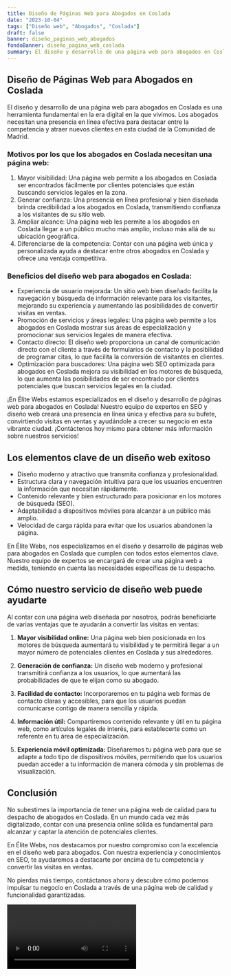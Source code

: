 ```yaml
---
title: Diseño de Páginas Web para Abogados en Coslada
date: "2023-10-04"
tags: ["Diseño web", "Abogados", "Coslada"]
draft: false
banner: diseño_paginas_web_abogados
fondoBanner: diseño_pagina_web_coslada
summary: El diseño y desarrollo de una página web para abogados en Coslada es una herramienta fundamental en la era digital en la que vivimos. Los abogados necesitan una presencia en línea efectiva para destacar entre la competencia y atraer nuevos clientes en esta ciudad de la Comunidad de Madrid.
---
```



## Diseño de Páginas Web para Abogados en Coslada

El diseño y desarrollo de una página web para abogados en Coslada es una herramienta fundamental en la era digital en la que vivimos. Los abogados necesitan una presencia en línea efectiva para destacar entre la competencia y atraer nuevos clientes en esta ciudad de la Comunidad de Madrid.

### Motivos por los que los abogados en Coslada necesitan una página web:

1. Mayor visibilidad: Una página web permite a los abogados en Coslada ser encontrados fácilmente por clientes potenciales que están buscando servicios legales en la zona.
2. Generar confianza: Una presencia en línea profesional y bien diseñada brinda credibilidad a los abogados en Coslada, transmitiendo confianza a los visitantes de su sitio web.
3. Ampliar alcance: Una página web les permite a los abogados en Coslada llegar a un público mucho más amplio, incluso más allá de su ubicación geográfica.
4. Diferenciarse de la competencia: Contar con una página web única y personalizada ayuda a destacar entre otros abogados en Coslada y ofrece una ventaja competitiva.

### Beneficios del diseño web para abogados en Coslada:

- Experiencia de usuario mejorada: Un sitio web bien diseñado facilita la navegación y búsqueda de información relevante para los visitantes, mejorando su experiencia y aumentando las posibilidades de convertir visitas en ventas.
- Promoción de servicios y áreas legales: Una página web permite a los abogados en Coslada mostrar sus áreas de especialización y promocionar sus servicios legales de manera efectiva.
- Contacto directo: El diseño web proporciona un canal de comunicación directo con el cliente a través de formularios de contacto y la posibilidad de programar citas, lo que facilita la conversión de visitantes en clientes.
- Optimización para buscadores: Una página web SEO optimizada para abogados en Coslada mejora su visibilidad en los motores de búsqueda, lo que aumenta las posibilidades de ser encontrado por clientes potenciales que buscan servicios legales en la ciudad.

¡En Élite Webs estamos especializados en el diseño y desarrollo de páginas web para abogados en Coslada! Nuestro equipo de expertos en SEO y diseño web creará una presencia en línea única y efectiva para su bufete, convirtiendo visitas en ventas y ayudándole a crecer su negocio en esta vibrante ciudad. ¡Contáctenos hoy mismo para obtener más información sobre nuestros servicios!

<GifSeo />

<Cta />

## Los elementos clave de un diseño web exitoso

- Diseño moderno y atractivo que transmita confianza y profesionalidad.
- Estructura clara y navegación intuitiva para que los usuarios encuentren la información que necesitan rápidamente.
- Contenido relevante y bien estructurado para posicionar en los motores de búsqueda (SEO).
- Adaptabilidad a dispositivos móviles para alcanzar a un público más amplio.
- Velocidad de carga rápida para evitar que los usuarios abandonen la página.

En Élite Webs, nos especializamos en el diseño y desarrollo de páginas web para abogados en Coslada que cumplen con todos estos elementos clave. Nuestro equipo de expertos se encargará de crear una página web a medida, teniendo en cuenta las necesidades específicas de tu despacho.

## Cómo nuestro servicio de diseño web puede ayudarte

Al contar con una página web diseñada por nosotros, podrás beneficiarte de varias ventajas que te ayudarán a convertir las visitas en ventas:

1. **Mayor visibilidad online:** Una página web bien posicionada en los motores de búsqueda aumentará tu visibilidad y te permitirá llegar a un mayor número de potenciales clientes en Coslada y sus alrededores.

2. **Generación de confianza:** Un diseño web moderno y profesional transmitirá confianza a los usuarios, lo que aumentará las probabilidades de que te elijan como su abogado.

3. **Facilidad de contacto:** Incorporaremos en tu página web formas de contacto claras y accesibles, para que los usuarios puedan comunicarse contigo de manera sencilla y rápida.

4. **Información útil:** Compartiremos contenido relevante y útil en tu página web, como artículos legales de interés, para establecerte como un referente en tu área de especialización.

5. **Experiencia móvil optimizada:** Diseñaremos tu página web para que se adapte a todo tipo de dispositivos móviles, permitiendo que los usuarios puedan acceder a tu información de manera cómoda y sin problemas de visualización.

## Conclusión

No subestimes la importancia de tener una página web de calidad para tu despacho de abogados en Coslada. En un mundo cada vez más digitalizado, contar con una presencia online sólida es fundamental para alcanzar y captar la atención de potenciales clientes.

En Élite Webs, nos destacamos por nuestro compromiso con la excelencia en el diseño web para abogados. Con nuestra experiencia y conocimientos en SEO, te ayudaremos a destacarte por encima de tu competencia y convertir las visitas en ventas.

No pierdas más tiempo, contáctanos ahora y descubre cómo podemos impulsar tu negocio en Coslada a través de una página web de calidad y funcionalidad garantizadas.

<Video />

<CtaBot job="Abogados" city="Coslada" />

<Gmaps query="Coslada+españa+maps" />
